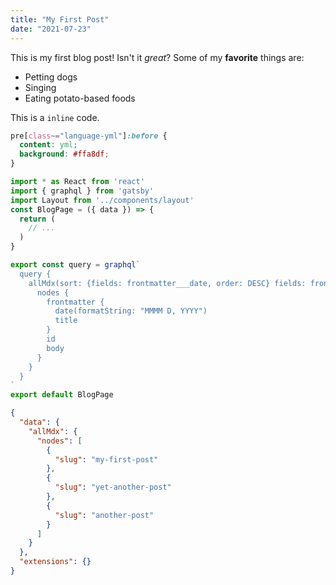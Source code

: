```yaml
---
title: "My First Post"
date: "2021-07-23"
---
```


This is my first blog post! Isn't it _great_?
Some of my **favorite** things are:

- Petting dogs
- Singing
- Eating potato-based foods

This is a `inline` code.

```css file=./src/layout.css
pre[class~="language-yml"]:before {
  content: yml;
  background: #ffa8df;
}
```

```js highlights=1-3,5
import * as React from 'react'
import { graphql } from 'gatsby'
import Layout from '../components/layout'
const BlogPage = ({ data }) => {
  return (
    // ...
  )
}

export const query = graphql`
  query {
    allMdx(sort: {fields: frontmatter___date, order: DESC} fields: frontmatter___date, order: DESC}) {
      nodes {
        frontmatter {
          date(formatString: "MMMM D, YYYY")
          title
        }
        id
        body
      }
    }
  }
`
export default BlogPage
```

```json
{
  "data": {
    "allMdx": {
      "nodes": [
        {
          "slug": "my-first-post"
        },
        {
          "slug": "yet-another-post"
        },
        {
          "slug": "another-post"
        }
      ]
    }
  },
  "extensions": {}
}
```
